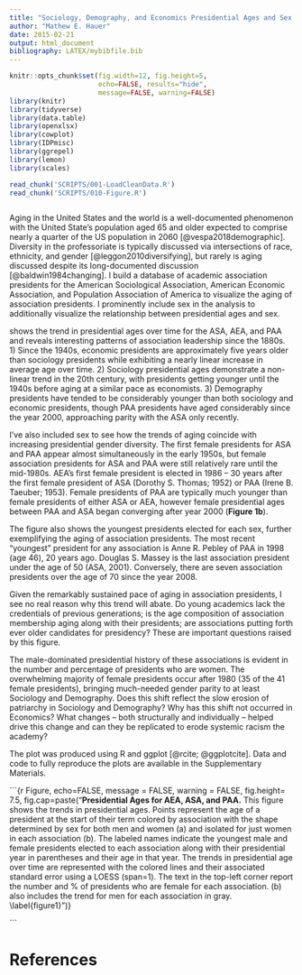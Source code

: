 ```yaml
---
title: "Sociology, Demography, and Economics Presidential Ages and Sex over time"
author: "Mathew E. Hauer"
date: 2015-02-21
output: html_document
bibliography: LATEX/mybibfile.bib
---
```

```r
knitr::opts_chunk$set(fig.width=12, fig.height=5,
                      echo=FALSE, results="hide",
                      message=FALSE, warning=FALSE)
library(knitr) 
library(tidyverse)
library(data.table) 
library(openxlsx)
library(cowplot)
library(IDPmisc)
library(ggrepel)
library(lemon)
library(scales) 

read_chunk('SCRIPTS/001-LoadCleanData.R')
read_chunk('SCRIPTS/010-Figure.R')
```

```r
```

Aging in the United States and the world is a well-documented phenomenon with the United State's population aged 65 and older expected to comprise nearly a quarter of the US population in 2060 [@vespa2018demographic]. Diversity in the professoriate is typically discussed via intersections of race, ethnicity, and gender [@leggon2010diversifying], but rarely is aging discussed despite its long-documented discussion  [@baldwin1984changing]. I build a database of academic association presidents for the American Sociological Association, American Economic Association, and Population Association of America to visualize the aging of association presidents. I prominently include sex in the analysis to additionally visualize the relationship between presidential ages and sex.

\autoref{figure1} shows the trend in presidential ages over time for the ASA, AEA, and PAA and reveals interesting patterns of association leadership since the 1880s. 1) Since the 1940s, economic presidents are approximately five years older than sociology presidents while exhibiting a nearly linear increase in average age over time. 2) Sociology presidential ages demonstrate a non-linear trend in the 20th century, with presidents getting younger until the 1940s before aging at a similar pace as economists. 3) Demography presidents have tended to be considerably younger than both sociology and economic presidents, though PAA presidents have aged considerably since the year 2000, approaching parity with the ASA only recently.

I've also included sex to see how the trends of aging coincide with increasing presidential gender diversity. The first female presidents for ASA and PAA appear almost simultaneously in the early 1950s, but female association presidents for ASA and PAA were still relatively rare until the mid-1980s. AEA's first female president is elected in 1986 -- 30 years after the first female president of ASA (Dorothy S. Thomas; 1952) or PAA (Irene B. Taeuber; 1953). Female presidents of PAA are typically much younger than female presidents of either ASA or AEA, however female presidential ages between PAA and ASA began converging after year 2000 (**Figure 1b**).

The figure also shows the youngest presidents elected for each sex, further exemplifying the aging of association presidents. The most recent "youngest" president for any association is Anne R. Pebley of PAA in 1998 (age 46), 20 years ago. Douglas S. Massey is the last association president under the age of 50 (ASA, 2001). Conversely, there are seven association presidents over the age of 70 since the year 2008.

Given the remarkably sustained pace of aging in association presidents, I see no real reason why this trend will abate. Do young academics lack the credentials of previous generations; is the age composition of association membership aging along with their presidents; are associations putting forth ever older candidates for presidency? These are important questions raised by this figure.

The male-dominated presidential history of these associations is evident in the number and percentage of presidents who are women. The overwhelming majority of female presidents occur after 1980 (35 of the 41 female presidents), bringing much-needed gender parity to at least Sociology and Demography. Does this shift reflect the slow erosion of patriarchy in Sociology and Demography? Why has this shift not occurred in Economics? What changes -- both structurally and individually -- helped drive this change and can they be replicated to erode systemic racism the academy?

The plot was produced using R and ggplot [@rcite; @ggplotcite]. Data and code to fully reproduce the plots are available in the Supplementary Materials.

```{r Figure, echo=FALSE, message = FALSE, warning = FALSE, fig.height= 7.5, fig.cap=paste("**Presidential Ages for AEA, ASA, and PAA.** This figure shows the trends in presidential ages. Points represent the age of a president at the start of their term colored by association with the shape determined by sex for both men and women (a) and isolated for just women in each association (b). The labeled names indicate the  youngest male and female presidents elected to each association along with their presidential year in parentheses and their age in that year. The trends in presidential age over time are represented with the colored lines and their associated standard error using a LOESS (span=1). The text in the top-left corner report the number and % of presidents who are female for each association. (b) also includes the trend for men for each association in gray. \\label{figure1}")}

```

# References
